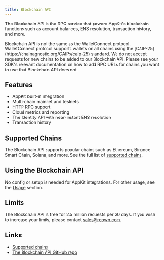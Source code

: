 ```yaml
---
title: Blockchain API
---
```


The Blockchain API is the RPC service that powers AppKit's blockchain functions such as account balances, ENS resolution, transaction history, and more.

<Note>
Blockchain API is not the same as the WalletConnect protocol. WalletConnect protocol supports wallets on all chains using the [CAIP-25](https://chainagnostic.org/CAIPs/caip-25) standard. We do not accept requests for new chains to be added to our Blockchain API. Please see your SDK's relevant documentation on how to add RPC URLs for chains you want to use that Blockchain API does not.
</Note>

## Features

- AppKit built-in integration
- Multi-chain mainnet and testnets
- HTTP RPC support
- Cloud metrics and reporting
- The Identity API with near-instant ENS resolution
- Transaction history

## Supported Chains

The Blockchain API supports popular chains such as Ethereum, Binance Smart Chain, Solana, and more. See the full list of [supported chains](https://github.com/WalletConnect/blockchain-api/blob/master/SUPPORTED_CHAINS.md).

## Using the Blockchain API

No config or setup is needed for AppKit integrations. For other usage, see the [Usage](https://github.com/walletconnect/blockchain-api#usage) section.

## Limits

The Blockchain API is free for 2.5 million requests per 30 days. If you wish to increase your limits, please contact sales@reown.com.

## Links

- [Supported chains](https://github.com/WalletConnect/blockchain-api/blob/master/SUPPORTED_CHAINS.md)
- [The Blockchain API GitHub repo](https://github.com/WalletConnect/blockchain-api)
